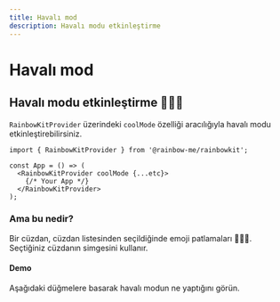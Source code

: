 ```yaml
---
title: Havalı mod
description: Havalı modu etkinleştirme
---
```


# Havalı mod

## Havalı modu etkinleştirme 🌈🌈🌈

`RainbowKitProvider` üzerindeki `coolMode` özelliği aracılığıyla havalı modu etkinleştirebilirsiniz.

```tsx
import { RainbowKitProvider } from '@rainbow-me/rainbowkit';

const App = () => (
  <RainbowKitProvider coolMode {...etc}>
    {/* Your App */}
  </RainbowKitProvider>
);
```

### Ama bu nedir?

Bir cüzdan, cüzdan listesinden seçildiğinde emoji patlamaları 🌈🌈🌈. Seçtiğiniz cüzdanın simgesini kullanır.

#### Demo

Aşağıdaki düğmelere basarak havalı modun ne yaptığını görün.

<CoolMode />

